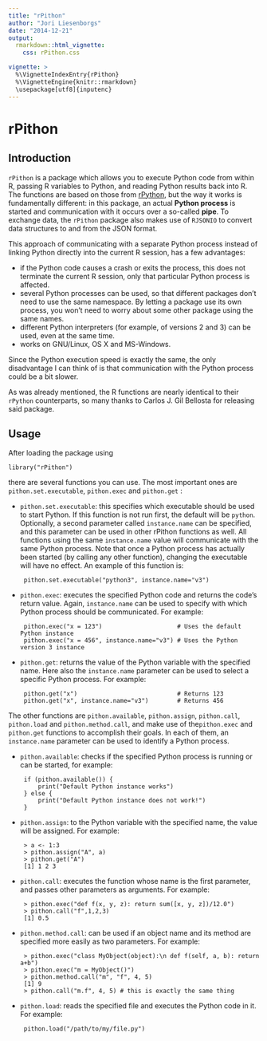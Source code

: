 ```yaml
---
title: "rPithon"
author: "Jori Liesenborgs"
date: "2014-12-21"
output: 
  rmarkdown::html_vignette:
    css: rPithon.css

vignette: >
  %\VignetteIndexEntry{rPithon}
  %\VignetteEngine{knitr::rmarkdown}
  \usepackage[utf8]{inputenc}
---
```


rPithon
=======

Introduction
------------

`rPithon` is a package which allows you to execute Python code from within R, passing R
variables to Python, and reading Python results back into R. The functions are based on
those from [rPython](http://rpython.r-forge.r-project.org/), but the way it works is
fundamentally different: in this package, an actual **Python process** is started and
communication with it occurs over a so-called **pipe**. To exchange data, the `rPithon`
package also makes use of `RJSONIO` to convert data structures to and from the JSON
format.

This approach of communicating with a separate Python process instead of linking Python
directly into the current R session, has a few advantages:

 - if the Python code causes a crash or exits the process, this does not terminate the
   current R session, only that particular Python process is affected.
 - several Python processes can be used, so that different packages don't need to use
   the same namespace. By letting a package use its own process, you won't need to
   worry about some other package using the same names.
 - different Python interpreters (for example, of versions 2 and 3) can be used, even
   at the same time.
 - works on GNU/Linux, OS X and MS-Windows.

Since the Python execution speed is exactly the same, the only disadvantage I can think 
of is that communication with the Python process could be a bit slower.

As was already mentioned, the R functions are nearly identical to their `rPython`
counterparts, so many thanks to Carlos J. Gil Bellosta for releasing said package.

Usage
-----

After loading the package using
        
    library("rPithon")

there are several functions you can use. The most important ones are `pithon.set.executable`,
`pithon.exec` and `pithon.get` :

 - `pithon.set.executable`: this specifies which executable should be used to start Python.
   If this function is not run first, the default will be `python`. Optionally, a second
   parameter called `instance.name` can be specified, and this parameter can be used in
   other rPithon functions as well. All functions using the same `instance.name` value
   will communicate with the same Python process. Note that once a Python process has
   actually been started (by calling any other function), changing the executable will
   have no effect. An example of this function is:

        pithon.set.executable("python3", instance.name="v3")

 - `pithon.exec`: executes the specified Python code and returns the code's return value.
   Again, `instance.name` can be used to specify with which Python process should be
   communicated. For example:

        pithon.exec("x = 123")                     # Uses the default Python instance
        pithon.exec("x = 456", instance.name="v3") # Uses the Python version 3 instance

 - `pithon.get`: returns the value of the Python variable with the specified name. Here
   also the `instance.name` parameter can be used to select a specific Python process.
   For example:

        pithon.get("x")                            # Returns 123
        pithon.get("x", instance.name="v3")        # Returns 456

The other functions are `pithon.available`, `pithon.assign`, `pithon.call`, `pithon.load` and 
`pithon.method.call`, and make use of the`pithon.exec` and `pithon.get` functions to
accomplish their goals. In each of them, an `instance.name` parameter can be used
to identify a Python process.

 - `pithon.available`: checks if the specified Python process is running or can be started,
   for example:

        if (pithon.available()) {
            print("Default Python instance works")
        } else {
            print("Default Python instance does not work!")
        }
 
 - `pithon.assign`: to the Python variable with the specified name, the value will be
   assigned. For example:

        > a <- 1:3
        > pithon.assign("A", a)
        > pithon.get("A") 
        [1] 1 2 3

 - `pithon.call`: executes the function whose name is the first parameter, and passes
   other parameters as arguments. For example:

        > pithon.exec("def f(x, y, z): return sum([x, y, z])/12.0")
        > pithon.call("f",1,2,3)
        [1] 0.5

 - `pithon.method.call`: can be used if an object name and its method are specified
   more easily as two parameters. For example:

        > pithon.exec("class MyObject(object):\n def f(self, a, b): return a+b")
        > pithon.exec("m = MyObject()")
        > pithon.method.call("m", "f", 4, 5)
        [1] 9
        > pithon.call("m.f", 4, 5) # this is exactly the same thing

 - `pithon.load`: reads the specified file and executes the Python code in it. For 
   example:

        pithon.load("/path/to/my/file.py")


